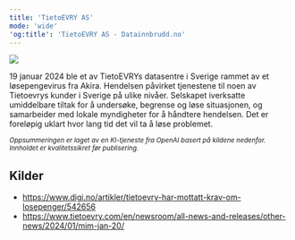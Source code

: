 ```yaml
---
title: 'TietoEVRY AS'
mode: 'wide'
'og:title': 'TietoEVRY AS - Datainnbrudd.no'
---
```


<Frame>
<img src="/images/tietoevry.png" noZoom/>
</Frame>

19 januar 2024 ble et av TietoEVRYs datasentre i Sverige rammet av et løsepengevirus fra Akira. Hendelsen påvirket tjenestene til noen av Tietoevrys kunder i Sverige på ulike nivåer. Selskapet iverksatte umiddelbare tiltak for å undersøke, begrense og løse situasjonen, og samarbeider med lokale myndigheter for å håndtere hendelsen. Det er foreløpig uklart hvor lang tid det vil ta å løse problemet.

<sup><i>Oppsummeringen er laget av en KI-tjeneste fra OpenAI basert på kildene nedenfor. Innholdet er kvalitetssikret før publisering.</i></sup>

## Kilder
- https://www.digi.no/artikler/tietoevry-har-mottatt-krav-om-losepenger/542656
- https://www.tietoevry.com/en/newsroom/all-news-and-releases/other-news/2024/01/mim-jan-20/
